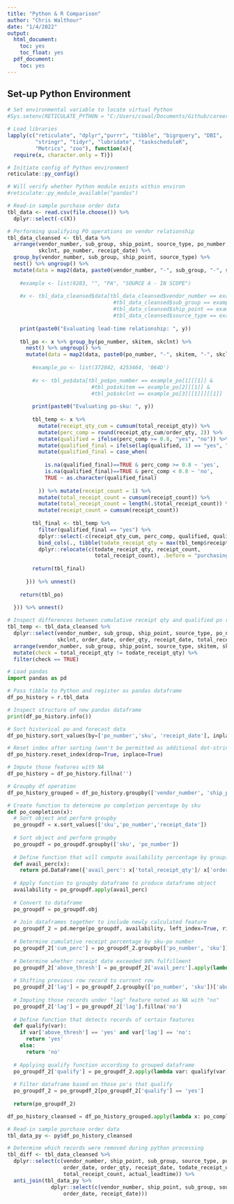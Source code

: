 ```yaml
---
title: "Python & R Comparison"
author: "Chris Walthour"
date: "1/4/2022"
output:
  html_document:
    toc: yes
    toc_float: yes
  pdf_document:
    toc: yes
---
```


## Set-up Python Environment

```r

# Set environmental variable to locate virtual Python
#Sys.setenv(RETICULATE_PYTHON = "C:/Users/cswal/Documents/Github/career_models/my_env/Scripts")

# Load libraries
lapply(c("reticulate", "dplyr","purrr", "tibble", "bigrquery", "DBI",
         "stringr", "tidyr", "lubridate", "taskscheduleR",
         "Metrics", "zoo"), function(x){
  require(x, character.only = T)})

# Initiate config of Python environment
reticulate::py_config()

# Will verify whether Python module exists within environ
#reticulate::py_module_available("pandas")

```



```r

# Read-in sample purchase order data
tbl_data <- read.csv(file.choose()) %>%
  dplyr::select(-c(X))

# Performing qualifying PO operations on vendor relationship
tbl_data_cleansed <- tbl_data %>%
  arrange(vendor_number, sub_group, ship_point, source_type, po_number, skitem, 
          skclnt, po_number, receipt_date) %>%
  group_by(vendor_number, sub_group, ship_point, source_type) %>%
  nest() %>% ungroup() %>%
  mutate(data = map2(data, paste0(vendor_number, "-", sub_group, "-", ship_point, "-", source_type), function(x, y){
    
    #example <- list(9283, "", "PA", "SOURCE A - IN SCOPE")
    
    #x <- tbl_data_cleansed$data[tbl_data_cleansed$vendor_number == example[1][[1]] &
                                  #tbl_data_cleansed$sub_group == example[2][[1]] &
                                  #tbl_data_cleansed$ship_point == example[3][[1]] &
                                  #tbl_data_cleansed$source_type == example[4][[1]]][[1]]
    
    print(paste0("Evaluating lead-time relationship: ", y))
    
    tbl_po <- x %>% group_by(po_number, skitem, skclnt) %>% 
      nest() %>% ungroup() %>%
      mutate(data = map2(data, paste0(po_number, "-", skitem, "-", skclnt), function(x, y){
        
        #example_po <- list(372842, 4253464, '064D')
        
        #x <- tbl_po$data[tbl_po$po_number == example_po[1][[1]] &
                           #tbl_po$skitem == example_po[2][[1]] &
                           #tbl_po$skclnt == example_po[3][[1]]][[1]]
        
        print(paste0("Evaluating po-sku: ", y))
        
        tbl_temp <- x %>%
          mutate(receipt_qty_cum = cumsum(total_receipt_qty)) %>%
          mutate(perc_comp = round(receipt_qty_cum/order_qty, 2)) %>%
          mutate(qualified = ifelse(perc_comp >= 0.8, "yes", "no")) %>%
          mutate(qualified_final = ifelse(lag(qualified, 1) == "yes", "no", qualified)) %>%
          mutate(qualified_final = case_when(
            
            is.na(qualified_final)==TRUE & perc_comp >= 0.8 ~ 'yes',
            is.na(qualified_final)==TRUE & perc_comp < 0.8 ~ 'no',
            TRUE ~ as.character(qualified_final)
            
          )) %>% mutate(receipt_count = 1) %>%
          mutate(total_receipt_count = cumsum(receipt_count)) %>%
          mutate(total_receipt_count = length(.$total_receipt_count)) %>%
          mutate(receipt_count = cumsum(receipt_count))
        
        tbl_final <- tbl_temp %>%
          filter(qualified_final == "yes") %>%
          dplyr::select(-c(receipt_qty_cum, perc_comp, qualified, qualified_final)) %>%
          bind_cols(., tibble(todate_receipt_qty = max(tbl_temp$receipt_qty_cum))) %>%
          dplyr::relocate(c(todate_receipt_qty, receipt_count,
                            total_receipt_count), .before = "purchasing_team")
        
        return(tbl_final)
        
      })) %>% unnest()
    
    return(tbl_po)
    
  })) %>% unnest()

# Inspect differences between cumulative receipt qty and qualified po receipt qty
tbl_temp <- tbl_data_cleansed %>%
  dplyr::select(vendor_number, sub_group, ship_point, source_type, po_number, skitem,
                skclnt, order_date, order_qty, receipt_date, total_receipt_qty, todate_receipt_qty) %>%
  arrange(vendor_number, sub_group, ship_point, source_type, skitem, skclnt) %>%
  mutate(check = total_receipt_qty != todate_receipt_qty) %>%
  filter(check == TRUE)

```

```python

# Load pandas
import pandas as pd

# Pass tibble to Python and register as pandas dataframe
df_po_history = r.tbl_data

# Inspect structure of new pandas dataframe
print(df_po_history.info())

```

```python

# Sort historical po and forecast data 
df_po_history.sort_values(by=['po_number','sku', 'receipt_date'], inplace=True)

# Reset index after sorting (won't be permitted as additional dot-string operation above)
df_po_history.reset_index(drop=True, inplace=True)

# Impute those features with NA
df_po_history = df_po_history.fillna('')

# Groupby df operation
df_po_history_grouped = df_po_history.groupby(['vendor_number', 'ship_point', 'sub_group', 'source_type'], dropna=False)

```

```python

# Create function to determine po completion percentage by sku
def po_completion(x):
  # Sort object and perform groupby 
  po_groupdf = x.sort_values(['sku','po_number','receipt_date'])
  
  # Sort object and perform groupby 
  po_groupdf = po_groupdf.groupby(['sku', 'po_number'])
  
  # Define function that will compute availability percentage by grouping
  def avail_perc(x):
    return pd.DataFrame({'avail_perc': x['total_receipt_qty']/ x['order_qty']})
  
  # Apply function to groupby dataframe to produce dataframe object
  availability = po_groupdf.apply(avail_perc)
  
  # Convert to dataframe
  po_groupdf = po_groupdf.obj
  
  # Join dataframes together to include newly calculated feature
  po_groupdf_2 = pd.merge(po_groupdf, availability, left_index=True, right_index=True)
  
  # Determine cumulative receipt percentage by sku-po number 
  po_groupdf_2['cum_perc'] = po_groupdf_2.groupby(['po_number', 'sku'])['avail_perc'].cumsum()
  
  # Determine whether receipt date exceeded 80% fulfillment
  po_groupdf_2['above_thresh'] = po_groupdf_2['avail_perc'].apply(lambda x: 'yes' if x >= 0.8 else 'no')
  
  # Shifting previous row record to current row
  po_groupdf_2['lag'] = po_groupdf_2.groupby(['po_number', 'sku'])['above_thresh'].shift(1)
  
  # Imputing those records under "lag" feature noted as NA with "no"
  po_groupdf_2['lag'] = po_groupdf_2['lag'].fillna('no')
  
  # Define function that detects records of certain features
  def qualify(var):
    if var['above_thresh'] == 'yes' and var['lag'] == 'no':
      return 'yes'
    else:
      return 'no'
  
  # Applying qualify function according to grouped dataframe
  po_groupdf_2['qualify'] = po_groupdf_2.apply(lambda var: qualify(var), axis = 1)
  
  # Filter dataframe based on those po's that qualify
  po_groupdf_2 = po_groupdf_2[po_groupdf_2['qualify'] == 'yes']
  
  return(po_groupdf_2)

```


```python

df_po_history_cleansed = df_po_history_grouped.apply(lambda x: po_completion(x))

```


```r

# Read-in sample purchase order data
tbl_data_py <- py$df_po_history_cleansed

# Determine which records were removed during python processing
tbl_diff <- tbl_data_cleansed %>%
  dplyr::select(c(vendor_number, ship_point, sub_group, source_type, po_number, skitem, skclnt, 
                  order_date, order_qty, receipt_date, todate_receipt_qty, receipt_count, 
                  total_receipt_count, actual_leadtime)) %>%
  anti_join(tbl_data_py %>%
              dplyr::select(c(vendor_number, ship_point, sub_group, source_type, po_number, skitem, skclnt, 
                  order_date, receipt_date)))

```


